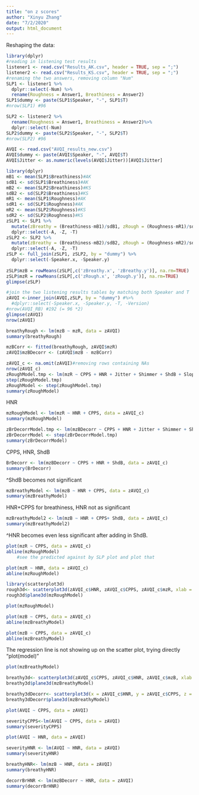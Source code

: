 ```yaml
---
title: "on z scores"
author: "Xinyu Zhang"
date: "7/2/2020"
output: html_document
---
```

Reshaping the data:
```r
library(dplyr)
#reading in listening test results
listener1 <- read.csv("Results_AK.csv", header = TRUE, sep = ";")
listener2 <- read.csv("Results_KS.csv", header = TRUE, sep = ";")
#renaming the two answers, removing column "Num"
SLP1 <- listener1 %>%
  dplyr::select(-Num) %>% 
  rename(Roughness = Answer1, Breathiness = Answer2)
SLP1$dummy <- paste(SLP1$Speaker, "-", SLP1$T)
#nrow(SLP1) #96

SLP2 <- listener2 %>%
  rename(Roughness = Answer1, Breathiness = Answer2)%>%
  dplyr::select(-Num)
SLP2$dummy <- paste(SLP2$Speaker, "-", SLP2$T)
#nrow(SLP2) #96

AVQI <- read.csv("AVQI_results_new.csv")
AVQI$dummy <- paste(AVQI$Speaker, "-", AVQI$T)
AVQI$Jitter <- as.numeric(levels(AVQI$Jitter))[AVQI$Jitter]
```

```r
library(dplyr)
mB1 <- mean(SLP1$Breathiness)#AK
sdB1 <- sd(SLP1$Breathiness)#AK
mB2 <- mean(SLP2$Breathiness)#KS
sdB2 <- sd(SLP2$Breathiness)#KS
mR1 <- mean(SLP1$Roughness)#AK
sdR1 <- sd(SLP1$Roughness)#AK
mR2 <- mean(SLP2$Roughness)#KS
sdR2 <- sd(SLP2$Roughness)#KS
zSLP1 <- SLP1 %>% 
  mutate(zBreathy = (Breathiness-mB1)/sdB1, zRough = (Roughness-mR1)/sdR1) %>% 
  dplyr::select(-A, -Z, -T)
zSLP2 <- SLP2 %>% 
  mutate(zBreathy = (Breathiness-mB2)/sdB2, zRough = (Roughness-mR2)/sdR2) %>% 
  dplyr::select(-A, -Z, -T)
zSLP <- full_join(zSLP1, zSLP2, by = "dummy") %>% 
  dplyr::select(-Speaker.x, -Speaker.y)
 
zSLP$mzB = rowMeans(zSLP[,c('zBreathy.x', 'zBreathy.y')], na.rm=TRUE)
zSLP$mzR = rowMeans(zSLP[,c('zRough.x', 'zRough.y')], na.rm=TRUE)
glimpse(zSLP)
```

```r
#join the two listening results tables by matching both Speaker and T
zAVQI <-inner_join(AVQI,zSLP, by = "dummy") #%>% 
  #dplyr::select(-Speaker.x, -Speaker.y, -T, -Version)
#nrow(AVQI_RB) #192 (= 96 *2)
glimpse(zAVQI)
nrow(zAVQI)
```

```r
breathyRough <- lm(mzB ~ mzR, data = zAVQI)
summary(breathyRough)
```

```r
mzBCorr <- fitted(breathyRough, zAVQI$mzR)
zAVQI$mzBDecorr <- (zAVQI$mzB - mzBCorr)
```


```r
zAVQI_c <- na.omit(zAVQI)#removing rows containing NAs
nrow(zAVQI_c)
zRoughModel.tmp <- lm(mzR ~ CPPS + HNR + Jitter + Shimmer + ShdB + Slope + Tilt, zAVQI_c)
step(zRoughModel.tmp)
zRoughModel <- step(zRoughModel.tmp)
summary(zRoughModel)
```
HNR

```r
mzRoughModel <- lm(mzR ~ HNR + CPPS, data = zAVQI_c)
summary(mzRoughModel)
```

```r
zBrDecorrModel.tmp <- lm(mzBDecorr ~ CPPS + HNR + Jitter + Shimmer + ShdB + Slope + Tilt, zAVQI_c)
zBrDecorrModel <- step(zBrDecorrModel.tmp)
summary(zBrDecorrModel)
```
CPPS, HNR, ShdB

```r
BrDecorr <- lm(mzBDecorr ~ CPPS + HNR + ShdB, data = zAVQI_c) 
summary(BrDecorr)
```
^ShdB becomes not significant

```r
mzBreathyModel <- lm(mzB ~ HNR + CPPS, data = zAVQI_c)
summary(mzBreathyModel)
```
HNR+CPPS for breathiness, HNR not as significant

```r
mzBreathyModel2 <- lm(mzB ~ HNR + CPPS+ ShdB, data = zAVQI_c)
summary(mzBreathyModel2)
```
^HNR becomes even less significant after adding in ShdB.

```r
plot(mzR ~ CPPS, data = zAVQI_c)
abline(mzRoughModel)
	#see the predicted against by SLP plot and plot that
```
```r
plot(mzR ~ HNR, data = zAVQI_c)
abline(mzRoughModel)
```

```r
library(scatterplot3d)
rough3d<- scatterplot3d(zAVQI_c$HNR, zAVQI_c$CPPS, zAVQI_c$mzR, xlab = "HNR", ylab = "CPPS", zlab = "RoughZ")
rough3d$plane3d(mzRoughModel)

```

```r
plot(mzRoughModel)
```

```r
plot(mzB ~ CPPS, data = zAVQI_c)
abline(mzBreathyModel)
```

```r
plot(mzB ~ CPPS, data = zAVQI_c)
abline(mzBreathyModel)
```


The regression line is not showing up on the scatter plot, trying directly "plot(model)"
```r
plot(mzBreathyModel)
```



```r
breathy3d<- scatterplot3d(zAVQI_c$CPPS, zAVQI_c$HNR, zAVQI_c$mzB, xlab = "HNR", ylab = "CPPS", zlab = "BreathyZ")
breathy3d$plane3d(mzBreathyModel)
```

```r
breathy3dDecorr<- scatterplot3d(x = zAVQI_c$HNR, y = zAVQI_c$CPPS, z = zAVQI_c$mzBDecorr, xlab = "HNR", ylab = "CPPS", zlab = "BreathyZ")
breathy3dDecorr$plane3d(mzBreathyModel)
```

```r
plot(AVQI ~ CPPS, data = zAVQI)
```

```r
severityCPPS<-lm(AVQI ~ CPPS, data = zAVQI)
summary(severityCPPS)
```

```r
plot(AVQI ~ HNR, data = zAVQI)
```

```r
severityHNR <- lm(AVQI ~ HNR, data = zAVQI)
summary(severityHNR)
```

```r
breathyHNR<- lm(mzB ~ HNR, data = zAVQI)
summary(breathyHNR)
```

```r
decorrBrHNR <- lm(mzBDecorr ~ HNR, data = zAVQI)
summary(decorrBrHNR)
```

